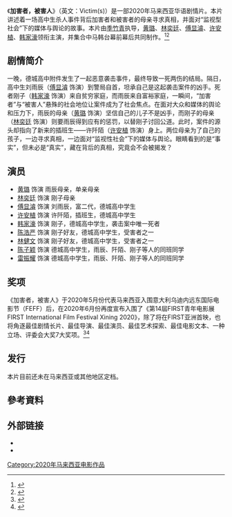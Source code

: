 {{电影信息框
|name=加害者，被害人<br> Victim(s)
|director=季竹青
|image=File:Malaysian film Victims poster.jpg
|starring={{plain list|
* [[黄璐|黄璐]]
* [[林奕廷|林奕廷]]
* [[傅显濬|傅显濬]]
* [[许安植|许安植]]
* [[韩家濠|韩家濠]]}}
| writer         = 季竹青
| studio         = {{Plainlist|
* MM2 Entertainment Sdn.Bhd.
* Universal Coastline
* 乐盟电影（Lomo Pictures）}}
|distributor=
|released=
|runtime= 1小时48分钟
|country=
|language=[[华语|华语]]为主<br>部分[[英语|英语]]
|gross=
}}

《'''加害者，被害人'''》（英文：Victim(s)）是一部2020年马来西亚华语剧情片。本片讲述着一场高中生杀人事件背后加害者和被害者的母亲寻求真相，并面对“监视型社会”下的媒体与舆论的故事。本片由[[季竹青|季竹青]]执导，[[黄璐|黄璐]]、[[林奕廷|林奕廷]]、[[傅显濬|傅显濬]]、[[许安植|许安植]]、[[韩家濠|韩家濠]]领衔主演，并集合中马韩台幕前幕后共同制作。<ref>{{cite web|url=https://www.orientaldaily.com.my/news/entertainment/2018/12/10/270775|title=《加害者被害人》大马开拍　“视后”林奕廷：获益良多
|publisher=东方日报}}</ref><ref>{{cite web|url=https://xuan.com.my/movie/article/23568/%E6%A0%A1%E5%9B%AD%E9%9C%B8%E5%87%8C%E7%94%B5%E5%BD%B1%E5%A4%A7%E9%A9%AC%E6%8B%8D%E6%91%84-70%E5%A4%9A%E6%89%80%E5%AD%A6%E6%A0%A1%E6%8B%92%E6%8B%8D|title= 校园霸凌电影大马拍摄！70多所学校拒拍|publisher=XUAN}}</ref>

==剧情简介==
一晚，德城高中附件发生了一起恶意袭击事件，最终导致一死两伤的结局。隔日，高中生刘雨辰（[[傅显濬|傅显濬]] 饰演）到警局自首，坦承自己是这起袭击案件的凶手。死者刚子（[[韩家濠|韩家濠]] 饰演）来自贫穷家庭，而雨辰来自富裕家庭，一瞬间，“加害者”与“被害人”悬殊的社会地位让案件成为了社会焦点。在面对大众和媒体的舆论和压力下，雨辰的母亲（[[黄璐|黄璐]] 饰演）坚信自己的儿子不是凶手，而刚子的母亲（[[林奕廷|林奕廷]] 饰演）则要雨辰得到应有的惩罚，以替刚子讨回公道。此时，案件的源头却指向了新来的插班生——许阡陌（[[许安植|许安植]] 饰演）身上。两位母亲为了自己的孩子，一边寻求真相，一边面对“监视性社会”下的媒体与舆论。眼睛看到的是“事实”，但未必是“真实”，藏在背后的真相，究竟会不会被揭发？

==演员==
* [[黄璐|黄璐]] 饰演 雨辰母亲，单亲母亲
* [[林奕廷|林奕廷]] 饰演 刚子母亲
* [[傅显濬|傅显濬]] 饰演 刘雨辰，富二代，德城高中学生
* [[许安植|许安植]] 饰演 许阡陌，插班生，德城高中学生
* [[韩家濠|韩家濠]] 饰演 刚子，德城高中学生，袭击案中唯一死者
* [[陈浩严|陈浩严]] 饰演 刚子好友，德城高中学生，受害者之一
* [[林健文|林健文]] 饰演 刚子好友，德城高中学生，受害者之一
* [[陈子颖|陈子颖]] 饰演 德城高中学生，雨辰、阡陌、刚子等人的同班同学
* [[雷振耀|雷振耀]] 饰演 德城高中学生，雨辰、阡陌、刚子等人的同班同学

==奖项==
《加害者，被害人》于2020年5月份代表马来西亚入围意大利乌迪内远东国际电影节（FEFF）后，在2020年6月份再度宣布入围了《第14屆FIRST青年电影展FIRST International Film Festival Xining 2020》，除了将在FIRST亚洲首映，也将角逐最佳剧情长片、最佳导演、最佳演员、最佳艺术探索、最佳电影文本、一种立场、评委会大奖7大奖项。<ref>{{cite web|url=https://www.orientaldaily.com.my/news/entertainment/2020/06/29/348874|title=《加害者，被害人》入围第14届FIRST青年电影展　角逐7大奖项|publisher=东方日报|accessdate=2020-06-29|archive-date=2020-07-02|archive-url=https://web.archive.org/web/20200702203915/https://www.orientaldaily.com.my/news/entertainment/2020/06/29/348874|dead-url=no}}</ref><ref>{{cite web|url=https://guangming.com.my/%E3%80%8A%E5%8A%A0%E5%AE%B3%E8%80%85%E8%A2%AB%E5%AE%B3%E4%BA%BA%E3%80%8B-%E9%A0%98%E8%B7%91%E9%9D%92%E5%B9%B4%E5%BD%B1%E5%B1%95|title=《加害者被害人》 領跑青年影展|publisher=光明日报|accessdate=2020-06-29|archive-date=2020-06-29|archive-url=https://web.archive.org/web/20200629231027/https://guangming.com.my/%E3%80%8A%E5%8A%A0%E5%AE%B3%E8%80%85%E8%A2%AB%E5%AE%B3%E4%BA%BA%E3%80%8B-%E9%A0%98%E8%B7%91%E9%9D%92%E5%B9%B4%E5%BD%B1%E5%B1%95|dead-url=no}}</ref>

== 发行 ==
本片目前还未在马来西亚或其他地区定档。

==參考資料==
{{reflist}}

==外部链接==
*{{douban|34931114}}
*{{imdb title|10366902}}

[[Category:2020年马来西亚电影作品|Category:2020年马来西亚电影作品]]
